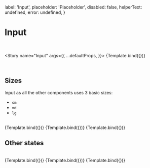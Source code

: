 
<Meta title="MDX/Input" component={Input} />

  label: 'Input',
  placeholder: 'Placeholder',
  disabled: false,
  helperText: undefined,
  error: undefined,
}

# Input

<br />

<Story
  name="Input"
  args={{
    ...defaultProps,
  }}>
  {Template.bind({})}
</Story>

<br />

## Sizes

Input as all the other components uses 3 basic sizes:

- `sm`
- `md`
- `lg`

<br />

<Canvas isColumn>
  <Story
    name="Large"
    args={{
      ...defaultProps,
      label: 'Large',
      size: 'lg',
    }}>
    {Template.bind({})}
  </Story>
  <Story
    name="Medium"
    args={{
      ...defaultProps,
      label: 'Medium',
      size: 'md',
    }}>
    {Template.bind({})}
  </Story>
  <Story
    name="Small"
    args={{
      ...defaultProps,
      label: 'Small',
      size: 'sm',
    }}>
    {Template.bind({})}
  </Story>
</Canvas>

## Other states

<br />

<Canvas>
  <Story
    name="Read only"
    args={{
      ...defaultProps,
      label: 'Read only',
      readOnly: 'true',
      checked: true,
      value: 'I am read only',
    }}>
    {Template.bind({})}
  </Story>
  <Story
    name="Required"
    args={{
      ...defaultProps,
      label: 'Required',
      required: true,
    }}>
    {Template.bind({})}
  </Story>
  <Story
    name="Disabled"
    args={{
      ...defaultProps,
      label: 'Disabled',
      placeholder: 'I am disabled, you cannot edit me',
      disabled: true,
    }}>
    {Template.bind({})}
  </Story>
</Canvas>

<ArgsTable of={Input} />
